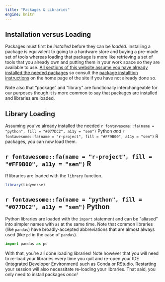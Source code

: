 ```yaml
---
title: "Packages & Libraries"
engine: knitr
---
```


## Installation versus Loading

Packages must first be _installed_ before they can be _loaded_. Installing a package is equivalent to going to a hardware store and buying a pre-made set of tools whereas loading that package is more like retrieving a set of tools that you already own and putting them in your work space so they are available to use. <u>All sections of this website assume you have already installed the needed packages</u> so consult the [package installtion instructions](https://njlyon0.github.io/collab_bilingualism/#package-installation) on the home page of the site if you have not already done so.

Note also that "package" and "library" are functionally interchangeable for our purposes though it is more common to say that packages are installed and libraries are loaded.

## Library Loading

Assuming you've already installed the needed `r fontawesome::fa(name = "python", fill = "#077DC2", a11y = "sem")` [Python]{.py} _and_ `r fontawesome::fa(name = "r-project", fill = "#FF9B00", a11y = "sem")` [R]{.r} packages, you can now load them.

:::panel-tabset
## `r fontawesome::fa(name = "r-project", fill = "#FF9B00", a11y = "sem")` R

R libraries are loaded with the `library` function.

```r
library(tidyverse)
```

## `r fontawesome::fa(name = "python", fill = "#077DC2", a11y = "sem")` Python

Python libraries are loaded with the `import` statement and can be "aliased" into simpler names with `as` at the same time. Note that common libraries (like `pandas`) have broadly-accepted abbreviations that are almost always used (like `pd` in the case of `pandas`).

```python
import pandas as pd
```
:::

With that, you're all done loading libraries! Note however that you will need to re-load your libraries every time you quit and re-open your IDE (<u>I</u>ntegrated <u>D</u>eveloper <u>E</u>nvironment) such as [Conda]{.py} or [RStudio]{.r}. Restarting your session will also necessitate re-loading your libraries. That said, you only need to install packages _once!_

